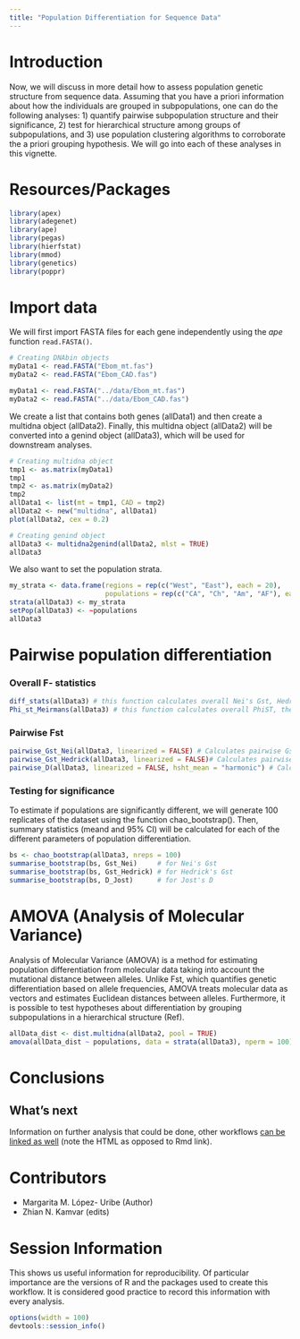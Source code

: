 ```yaml
---
title: "Population Differentiation for Sequence Data"
---
```

# Introduction

Now, we will discuss in more detail how to assess population genetic structure from sequence data. Assuming that you have a priori information about how the individuals are grouped in subpopulations, one can do the following analyses: 1) quantify pairwise subpopulation structure and their significance, 2) test for hierarchical structure among groups of subpopulations, and 3) use population clustering algorithms to corroborate the a priori grouping hypothesis. We will go into each of these analyses in this vignette.  


# Resources/Packages

```r
library(apex)
library(adegenet)
library(ape)
library(pegas)
library(hierfstat)
library(mmod)
library(genetics)
library(poppr)
```

# Import data

We will first import FASTA files for each gene independently using the *ape* function `read.FASTA()`. 

```r
# Creating DNAbin objects
myData1 <- read.FASTA("Ebom_mt.fas") 
myData2 <- read.FASTA("Ebom_CAD.fas")
```

```r
myData1 <- read.FASTA("../data/Ebom_mt.fas") 
myData2 <- read.FASTA("../data/Ebom_CAD.fas")
```

We create a list that contains both genes (allData1) and then create a multidna object (allData2). Finally, this multidna object (allData2) will be converted into a genind object (allData3), which will be used for downstream analyses.

```r
# Creating multidna object
tmp1 <- as.matrix(myData1)
tmp1
tmp2 <- as.matrix(myData2)
tmp2
allData1 <- list(mt = tmp1, CAD = tmp2)
allData2 <- new("multidna", allData1)
plot(allData2, cex = 0.2)

# Creating genind object
allData3 <- multidna2genind(allData2, mlst = TRUE)
allData3
```

We also want to set the population strata.

```r
my_strata <- data.frame(regions = rep(c("West", "East"), each = 20), 
                        populations = rep(c("CA", "Ch", "Am", "AF"), each = 10))
strata(allData3) <- my_strata
setPop(allData3) <- ~populations
allData3
```


# Pairwise population differentiation

### Overall F- statistics

```r
diff_stats(allData3) # this function calculates overall Nei's Gst, Hedrick's Gst and  of the dataset
Phi_st_Meirmans(allData3) # this function calculates overall PhiST, the Fst analog for DNA sequence data
```
### Pairwise Fst

```r
pairwise_Gst_Nei(allData3, linearized = FALSE) # Calculates pairwise Gst. If linearized = TRUE, it calculates 1/(1- Gst)  
pairwise_Gst_Hedrick(allData3, linearized = FALSE)# Calculates pairwise Gst. If linearized = TRUE, it calculates 1/(1- Gst')  
pairwise_D(allData3, linearized = FALSE, hsht_mean = "harmonic") # Calculates pairwise Gst. If linearized = TRUE, it calculates 1/(1- D)  
```
### Testing for significance

To estimate if populations are significantly different, we will generate 100 replicates of the dataset using the function chao_bootstrap(). Then, summary statistics (meand and 95% CI) will be calculated for each of the different parameters of population differentiation. 

```r
bs <- chao_bootstrap(allData3, nreps = 100)
summarise_bootstrap(bs, Gst_Nei)     # for Nei's Gst
summarise_bootstrap(bs, Gst_Hedrick) # for Hedrick's Gst
summarise_bootstrap(bs, D_Jost)      # for Jost's D
```

# AMOVA (Analysis of Molecular Variance)

Analysis of Molecular Variance (AMOVA) is a method for estimating population differentiation from molecular data taking into account the mutational distance between alleles. Unlike Fst, which quantifies genetic differentiation based on allele frequencies, AMOVA treats molecular data as vectors and estimates Euclidean distances between alleles. Furthermore, it is possible to test hypotheses about differentiation by grouping subpopulations in a hierarchical structure (Ref).

```r
allData_dist <- dist.multidna(allData2, pool = TRUE)
amova(allData_dist ~ populations, data = strata(allData3), nperm = 100)
```

# Conclusions

## What's next

Information on further analysis that could be done, other workflows [can be linked as well](DifferentiationSNP.html) (note the HTML as opposed to Rmd link).

# Contributors

- Margarita M. López- Uribe (Author)
- Zhian N. Kamvar (edits)

# Session Information

This shows us useful information for reproducibility. Of particular importance are the versions of R and the packages used to create this workflow. It is considered good practice to record this information with every analysis.

```r
options(width = 100)
devtools::session_info()
```
